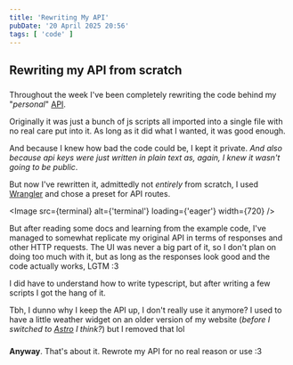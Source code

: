 ```yaml
---
title: 'Rewriting My API'
pubDate: '20 April 2025 20:56'
tags: [ 'code' ]
---
```


## Rewriting my API from scratch

###

Throughout the week I've been completely rewriting the code behind my "*personal*" [API](https://api.invisyarcticfox.uk/).

Originally it was just a bunch of js scripts all imported into a single file with no real care put into it. As long as it did what I wanted, it was good enough.

And because I knew how bad the code could be, I kept it private. *And also because api keys were just written in plain text as, again, I knew it wasn't going to be public*.

But now I've rewritten it, admittedly not *entirely* from scratch, I used [Wrangler](https://developers.cloudflare.com/workers/wrangler/) and chose a preset for API routes.

<Image
  src={terminal} alt={'terminal'}
  loading={'eager'} width={720}
/>

But after reading some docs and learning from the example code, I've managed to somewhat replicate my original API in terms of responses and other HTTP requests. The UI was never a big part of it, so I don't plan on doing too much with it, but as long as the responses look good and the code actually works, LGTM :3

I did have to understand how to write typescript, but after writing a few scripts I got the hang of it.

Tbh, I dunno why I keep the API up, I don't really use it anymore? I used to have a little weather widget on an older version of my website (*before I switched to [Astro](https://astro.build) I think?*) but I removed that lol

###

**Anyway**. That's about it. Rewrote my API for no real reason or use :3